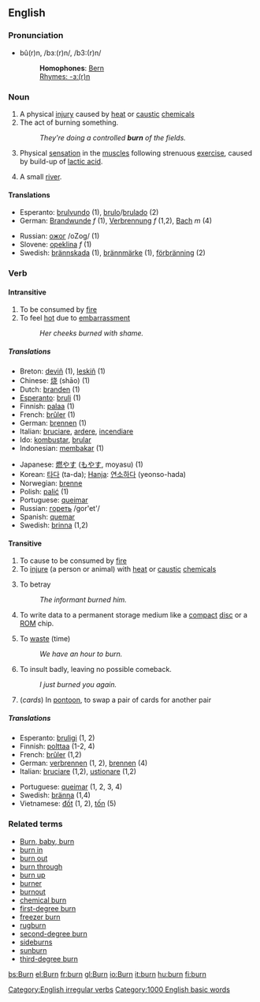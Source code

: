 ==English==

===Pronunciation===
*bû(r)n, /bɜː(r)n/, /b3:(r)n/
*:'''Homophones''': [[Bern]]
*:[[Rhymes:English:-ɜː(r)n|Rhymes: -ɜː(r)n]]

===Noun===
{{en-noun|burn|burns}}

# A physical [[injury]] caused by [[heat]] or [[caustic]] [[chemical]]s
# The act of burning something.
#: ''They're doing a controlled '''burn''' of the fields.''
# Physical [[sensation]] in the [[muscle]]s following strenuous [[exercise]], caused by build-up of [[lactic acid]].
# {{scots}} A small [[river]].

==== Translations ====
{{top}}
*Esperanto: [[brulvundo]] (1), [[brulo]]/[[brulado]] (2)
*German: [[Brandwunde]] ''f'' (1), [[Verbrennung]] ''f'' (1,2), [[Bach]] ''m'' (4)
{{mid}}
*Russian: [[ожог]] /oZog/ (1)
*Slovene: [[opeklina]] ''f'' (1)
*Swedish: [[brännskada]] (1), [[brännmärke]] (1), [[förbränning]] (2)
{{bottom}}

===Verb===
[[Category:English irregular verbs]]
{{en-verb2|'''to burn'''|'''[[burns]]'''|'''[[burnt]] '''or''' [[burned]]'''|'''[[burnt]] '''or''' [[burned]]'''|'''[[burning]]'''}}
====Intransitive====
# To be consumed by [[fire]]
# To feel [[hot]] due to [[embarrassment]]
#: ''Her cheeks burned with shame.''
=====Translations=====
{{top}}
*Breton: [[deviñ]] (1), [[leskiñ]] (1)
*Chinese: [[烧]] (shāo) (1)
*Dutch: [[branden]] (1)
*[[Esperanto]]: [[bruli]] (1)
*Finnish: [[palaa]] (1)
*French: [[brûler]] (1)
*German: [[brennen]] (1)
*Italian: [[bruciare]], [[ardere]], [[incendiare]]
*Ido: [[kombustar]], [[brular]]
*Indonesian: [[bakar|membakar]] (1)
{{mid}}
*Japanese: [[燃やす]] ([[もやす]], moyasu) (1)
*Korean: [[타다]] (ta-da); [[Hanja]]: [[연소하다]] (yeonso-hada)
*Norwegian: [[brenne]]
*Polish: [[palić się|palić]] (1)
*Portuguese: [[queimar]]
*Russian: [[гореть]] /gor'et'/
*Spanish: [[quemar]]
*Swedish: [[brinna]] (1,2)
{{bottom}}

====Transitive====
# To cause to be consumed by [[fire]]
# To [[injure]] (a person or animal) with [[heat]] or [[caustic]] [[chemicals]]
# {{slang}} To betray
#: ''The informant burned him.''
# {{computing}} To write data to a permanent storage medium like a [[compact]] [[disc]] or a [[ROM]] chip. 
# To [[waste]] (time)
#: ''We have an hour to burn.''
# {{slang}} To insult badly, leaving no possible comeback.
#: ''I just burned you again.''
# (''cards'') In [[pontoon]], to swap a pair of cards for another pair

=====Translations=====
{{top}}
*Esperanto: [[bruligi]] (1, 2)
*Finnish: [[polttaa]] (1-2, 4)
*French: [[brûler]] (1,2)
*German: [[verbrennen]] (1, 2), [[brennen]] (4)
*Italian: [[bruciare]] (1,2), [[ustionare]] (1,2)
{{mid}}
*Portuguese: [[queimar]] (1, 2, 3, 4)
*Swedish: [[bränna]] (1,4)
*Vietnamese: [[đốt]] (1, 2), [[tốn]] (5)
{{bottom}}

===Related terms===
*[[Burn, baby, burn]]
*[[burn in]]
*[[burn out]]
*[[burn through]]
*[[burn up]]
*[[burner]]
*[[burnout]]
*[[chemical burn]]
*[[first-degree burn]]
*[[freezer burn]]
*[[rugburn]]
*[[second-degree burn]]
*[[sideburns]]
*[[sunburn]]
*[[third-degree burn]]

[[Category:1000 English basic words]]
[[bs:Burn]]
[[el:Burn]]
[[fr:burn]]
[[gl:Burn]]
[[io:Burn]]
[[it:burn]]
[[hu:burn]]
[[fi:burn]]